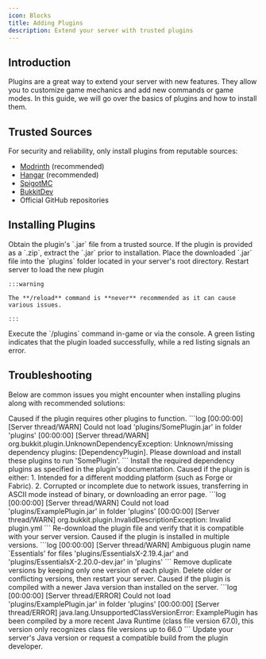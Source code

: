 ```yaml
---
icon: Blocks
title: Adding Plugins
description: Extend your server with trusted plugins
---
```


## Introduction

Plugins are a great way to extend your server with new features. They allow you to customize game mechanics and add new commands or game modes. In this guide, we will go over the basics of plugins and how to install them.

## Trusted Sources

For security and reliability, only install plugins from reputable sources:

- [Modrinth](https://modrinth.com/plugins) (recommended)
- [Hangar](https://hangar.papermc.io) (recommended)
- [SpigotMC](https://www.spigotmc.org/resources)
- [BukkitDev](https://dev.bukkit.org/bukkit-plugins)
- Official GitHub repositories

## Installing Plugins

<Steps>
  <Step>
    Obtain the plugin's `.jar` file from a trusted source. If the plugin is provided as a
    `.zip`, extract the `.jar` prior to installation.
  </Step>

  <Step>
    Place the downloaded `.jar` file into the `plugins` folder located in your server's root
    directory.
  </Step>

  <Step>
    Restart server to load the new plugin
    
    :::warning
    
    The **/reload** command is **never** recommended as it can cause various issues.
    
    :::
  </Step>

  <Step>
    Execute the `/plugins` command in-game or via the console. A green listing indicates that
    the plugin loaded successfully, while a red listing signals an error.
  </Step>
</Steps>

## Troubleshooting

Below are common issues you might encounter when installing plugins along with recommended solutions:

<Callout type="error" title="Missing Dependencies">
  Caused if the plugin requires other plugins to function.
  ```log
  [00:00:00] [Server thread/WARN] Could not load 'plugins/SomePlugin.jar' in folder 'plugins'
  [00:00:00] [Server thread/WARN] org.bukkit.plugin.UnknownDependencyException: Unknown/missing dependency plugins: [DependencyPlugin]. Please download and install these plugins to run 'SomePlugin'.
  ```
  Install the required dependency plugins as specified in the plugin's documentation.
</Callout>

<Callout type="error" title="Invalid Plugin File">
  Caused if the plugin is either:
  1. Intended for a different modding platform (such as Forge or Fabric).
  2. Corrupted or incomplete due to network issues, transferring in ASCII mode instead of binary, or downloading an error page.
  ```log
  [00:00:00] [Server thread/WARN] Could not load 'plugins/ExamplePlugin.jar' in folder 'plugins'
  [00:00:00] [Server thread/WARN] org.bukkit.plugin.InvalidDescriptionException: Invalid plugin.yml
  ```  
  Re-download the plugin file and verify that it is compatible with your server version.
</Callout>

<Callout type="error" title="Duplicate Plugins">
  Caused if the plugin is installed in multiple versions.
  ```log
  [00:00:00] [Server thread/WARN] Ambiguous plugin name `Essentials' for files 'plugins/EssentialsX-2.19.4.jar' and 'plugins/EssentialsX-2.20.0-dev.jar' in 'plugins'
  ```
  Remove duplicate versions by keeping only one version of each plugin. Delete older or conflicting versions, then restart your server.
</Callout>

<Callout type="error" title="Incompatible Java Version">
  Caused if the plugin is compiled with a newer Java version than installed on the server.
  ```log
  [00:00:00] [Server thread/ERROR] Could not load 'plugins/ExamplePlugin.jar' in folder 'plugins'
  [00:00:00] [Server thread/ERROR] java.lang.UnsupportedClassVersionError: ExamplePlugin has been compiled by a more recent Java Runtime (class file version 67.0), this version only recognizes class file versions up to 66.0
  ```
  Update your server's Java version or request a compatible build from the plugin developer.
</Callout>
